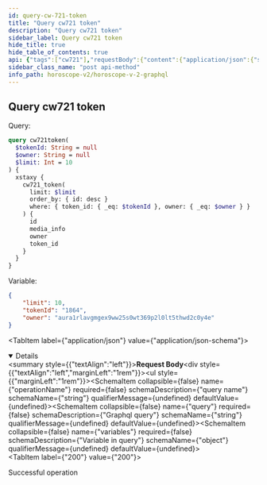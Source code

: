 ```yaml
---
id: query-cw-721-token
title: "Query cw721 token"
description: "Query cw721 token"
sidebar_label: Query cw721 token
hide_title: true
hide_table_of_contents: true
api: {"tags":["cw721"],"requestBody":{"content":{"application/json":{"schema":{"type":"object","properties":{"operationName":{"type":"string","example":"cw721token","description":"query name"},"query":{"type":"string","example":"query cw721token($tokenId: String = null, $owner: String = null, $limit: Int = 10) { xstaxy { cw721_token(limit: $limit, order_by: {id: desc}, where: {token_id: {_eq: $tokenId}, owner: {_eq: $owner}}) { id media_info owner token_id } } }","description":"Graphql query"},"variables":{"type":"object","description":"Variable in query","example":{"limit":10,"tokenId":"1864","owner":"aura1rlavgmgex9ww25s0wt369p2l0lt5thwd2c0y4e"}}}}}}},"responses":{"200":{"description":"Successful operation"}},"description":"Query cw721 token","method":"post","path":"/api/v2/graphql","servers":[{"url":"https://indexer-v2.staging.aurascan.io"},{"url":"https://horoscope.aura.network"},{"url":"https://indexer-v2.dev.aurascan.io"}],"jsonRequestBodyExample":{"operationName":"cw721token","query":"query cw721token($tokenId: String = null, $owner: String = null, $limit: Int = 10) { xstaxy { cw721_token(limit: $limit, order_by: {id: desc}, where: {token_id: {_eq: $tokenId}, owner: {_eq: $owner}}) { id media_info owner token_id } } }","variables":{"limit":10,"tokenId":"1864","owner":"aura1rlavgmgex9ww25s0wt369p2l0lt5thwd2c0y4e"}},"info":{"title":"Horoscope v2 graphql","version":"1.0.0"},"postman":{"name":"Query cw721 token","description":{"type":"text/plain"},"url":{"path":["api","v2","graphql"],"host":["{{baseUrl}}"],"query":[],"variable":[]},"header":[{"key":"Content-Type","value":"application/json"}],"method":"POST","body":{"mode":"raw","raw":"\"\"","options":{"raw":{"language":"json"}}}}}
sidebar_class_name: "post api-method"
info_path: horoscope-v2/horoscope-v-2-graphql
---
```



## Query cw721 token

Query:
```graphql
query cw721token(
  $tokenId: String = null
  $owner: String = null
  $limit: Int = 10
) {
  xstaxy {
    cw721_token(
      limit: $limit
      order_by: { id: desc }
      where: { token_id: { _eq: $tokenId }, owner: { _eq: $owner } }
    ) {
      id
      media_info
      owner
      token_id
    }
  }
}

```
Variable: 
```json
{
    "limit": 10,
    "tokenId": "1864",
    "owner": "aura1rlavgmgex9ww25s0wt369p2l0lt5thwd2c0y4e"
}
```

<MimeTabs><TabItem label={"application/json"} value={"application/json-schema"}><details style={{}} data-collapsed={false} open={true}><summary style={{"textAlign":"left"}}><strong>Request Body</strong></summary><div style={{"textAlign":"left","marginLeft":"1rem"}}></div><ul style={{"marginLeft":"1rem"}}><SchemaItem collapsible={false} name={"operationName"} required={false} schemaDescription={"query name"} schemaName={"string"} qualifierMessage={undefined} defaultValue={undefined}></SchemaItem><SchemaItem collapsible={false} name={"query"} required={false} schemaDescription={"Graphql query"} schemaName={"string"} qualifierMessage={undefined} defaultValue={undefined}></SchemaItem><SchemaItem collapsible={false} name={"variables"} required={false} schemaDescription={"Variable in query"} schemaName={"object"} qualifierMessage={undefined} defaultValue={undefined}></SchemaItem></ul></details></TabItem></MimeTabs><div><ApiTabs><TabItem label={"200"} value={"200"}><div>

Successful operation

</div><div></div></TabItem></ApiTabs></div>
      